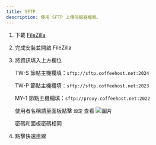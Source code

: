 ```yaml
---
title: SFTP
description: 使用 SFTP 上傳伺服器檔案。
---
```



<Callout title="仍在努力撰寫！" />

1. 下載 [FileZilla](https://filezilla-project.org/download.php?type=client)

2. 完成安裝並開啟 FileZilla

3. 將資訊填入上方欄位

    TW-S 節點主機欄填：`sftp://sftp.coffeehost.net:2024`

    TW-P 節點主機欄填：`sftp://sftp.coffeehost.net:2023`

    MY-1 節點主機欄填：`sftp://proxy.coffeehost.net:2022`

    使用者名稱請至面板點擊 `設定` 查看
    ![圖片](../../../../public/images/panel/sftp.png)

    密碼和面板密碼相同

4. 點擊快速連線